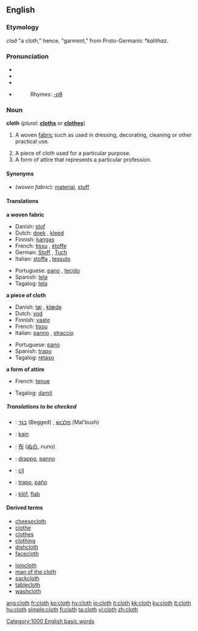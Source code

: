 ==English==

===Etymology===
{{OE.}} ''clað'' "a cloth," hence, "garment," from Proto-Germanic ''*kalithaz''.

===Pronunciation===
* {{AHD|klŏth}}
* {{IPA|/klɒθ/}}
* {{SAMPA|/klQT/}}
*{{audio|en-us-cloth.ogg|Audio (US)}}
*:Rhymes: [[Rhymes:English:-ɒθ|-ɒθ]]

===Noun===
'''cloth''' (''plural'': '''[[cloths]]''' or '''[[clothes]]''')

# {{uncountable}} A woven [[fabric]] such as used in dressing, decorating, cleaning or other practical use.
# A piece of cloth used for a particular purpose.
# A form of attire that represents a particular profession.

====Synonyms====
*(''woven fabric''): [[material]], [[stuff]]

====Translations====
'''a woven fabric'''
{{top}}
*Danish: [[stof]] {{n}}
*Dutch: [[doek]] {{n}}, [[kleed]] {{n}}
*Finnish: [[kangas]]
*French: [[tissu]] {{m}}, [[étoffe]] {{f}}
*German: [[Stoff]] {{m}}, [[Tuch]] {{n}}
*Italian: [[stoffa]] {{f}}, [[tessuto]] {{m}}
{{mid}}
*Portuguese: [[pano]] {{m}}, [[tecido]] {{m}}
*Spanish: [[tela]] {{f}}
*Tagalog: [[tela]]
{{bottom}}

'''a piece of cloth'''
{{top}}
*Danish: [[tøj]] {{n}}, [[klæde]]
*Dutch: [[vod]] {{f}}
*Finnish: [[vaate]]
*French: [[tissu]] {{m}}
*Italian: [[panno]] {{m}}, [[straccio]] {{m}}
{{mid}}
*Portuguese: [[pano]] {{m}}
*Spanish: [[trapo]] {{m}}
*Tagalog: [[retaso]]
{{bottom}}

'''a form of attire'''
{{top}}
*French: [[tenue]] {{f}}
{{mid}}
*Tagalog: [[damit]]
{{bottom}}

=====Translations to be checked=====
{{checktrans}}
*{{ttbc|Hebrew}}: [[בגד]] (Begged) {{m}}, [[מלבוש]] (Mal'bush) {{m}}
*{{ttbc|Indonesian}}: [[kain]]
*{{ttbc|Japanese}}: [[布]] ([[ぬの]], nuno)
*{{ttbc|Interlingua}}: [[drappo]], [[panno]]
*{{ttbc|Kurdish}}: [[cil]]
*{{ttbc|Spanish}}: [[trapo]], [[paño]]
*{{ttbc|Volapük}}: [[klöf]], [[flab#Volapük|flab]]

====Derived terms====
{{top}}
*[[cheesecloth]]
*[[clothe]]
*[[clothes]]
*[[clothing]]
*[[dishcloth]]
*[[facecloth]]
{{mid}}
*[[loincloth]]
*[[man of the cloth]]
*[[sackcloth]]
*[[tablecloth]]
*[[washcloth]]
{{bottom}}

[[Category:1000 English basic words]]

[[ang:cloth]]
[[fr:cloth]]
[[ko:cloth]]
[[hy:cloth]]
[[io:cloth]]
[[it:cloth]]
[[kk:cloth]]
[[ku:cloth]]
[[lt:cloth]]
[[hu:cloth]]
[[simple:cloth]]
[[fi:cloth]]
[[ta:cloth]]
[[vi:cloth]]
[[zh:cloth]]